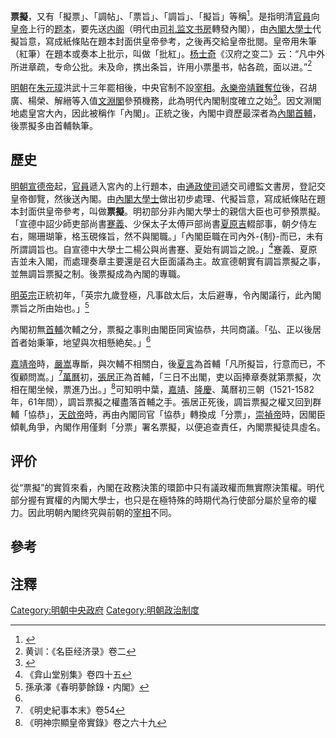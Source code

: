 '''票擬'''，又有「擬票」、「調帖」、「票旨」、「調旨」、「擬旨」等稱<ref>{{cite book |author1=譚天星 |title=《明代內閣政治》 |date=1996年6月 |publisher=中國社會科學出版社 |location=北京 |page=43 |chapter=第二章 內閣的結構範圍及職權目標}}</ref>。是指明清[[官員|官員]]向[[皇帝|皇帝]]上行的[[题本|题本]]，要先送[[明朝內閣|内阁]]（明代由[[司礼监|司礼监文书房]]轉發內閣），由[[內閣大學士|內閣大學士]]代擬旨意，寫成紙條貼在題本封面供皇帝參考，之後再交給皇帝批閱。皇帝用朱筆（紅筆）在題本或奏本上批示，叫做「批紅」。[[杨士奇|杨士奇]]《汉府之变二》云：“凡中外所进章疏，专命公批。未及命，携出条旨，许用小票墨书，帖各疏，面以进。”<ref>黄训：《名臣经济录》卷二</ref>

[[明朝|明朝]]在[[朱元璋|朱元璋]]洪武十三年罷相後，中央官制不設[[宰相|宰相]]。[[永樂帝|永樂帝]][[靖难之役|靖難奪位]]後，召胡廣、楊榮、解縉等入值[[文淵閣|文淵閣]]參預機務，此為明代內閣制度確立之始<ref>{{cite book |author1=清·張廷玉等 |title=《明史》 |chapter=卷72·內閣 |quote=成祖即位，特簡解縉、胡廣、楊榮等直文淵閣，參預機務。閣臣之預務自此始。然其時，入內閣者皆編、檢、講讀之官，不置官屬，不得專制諸司。諸司奏事，亦不得相關白。}}</ref>。因文淵閣地處皇宮大內，因此被稱作「內閣」。正統之後，內閣中資歷最深者為[[內閣首輔|內閣首輔]]，後票擬多由首輔執筆。

== 歷史  ==
[[明朝|明朝]][[宣德帝|宣德帝]]起，[[官員|官員]]遞入宮內的上行題本，由[[通政使司|通政使司]]遞交司禮監文書房，登記交皇帝御覽，然後送內閣。由[[內閣大學士|內閣大學士]]做出初步處理、代擬旨意，寫成紙條貼在題本封面供皇帝參考，叫做'''票擬'''。明初部分非內閣大學士的親信大臣也可參預票擬。「宣德中詔少師吏部尚書[[蹇義|蹇義]]、少保太子太傅戸部尚書[[夏原吉|夏原吉]]輟部事，朝夕侍左右，賜珊瑚筆，格玉硯條旨，然不與閣職。」「內閣臣職在司內外-{制}-而已，未有所謂調旨也。自宣德中大學士二楊公與尚書蹇、夏始有調旨之說。」<ref name="#1">《弇山堂别集》卷四十五</ref>蹇義、夏原吉並未入閣，而處理奏章主要還是召大臣面議為主。故宣德朝實有調旨票擬之事，並無調旨票擬之制。後票擬成為內閣的專職。

[[明英宗|明英宗]]正統初年，「英宗九歲登極，凡事啟太后，太后避專，令內閣議行，此內閣票旨之所由始也。」<ref>孫承澤《春明夢餘錄・内閣》</ref>

內閣初無[[首輔|首輔]]次輔之分，票擬之事則由閣臣同寅協恭，共同商議。「弘、正以後居首者始秉筆，地望與次相懸絶矣。」<ref name="#1"/>

[[嘉靖帝|嘉靖帝]]時，[[嚴嵩|嚴嵩]]專斷，與次輔不相關白，後[[夏言|夏言]]為首輔「凡所擬旨，行意而已，不復顧問嵩。」<ref>《明史紀事本末》卷54</ref>[[萬曆|萬曆]]初，[[張居正|張居正]]為首輔，「三日不出閣，吏以函捧章奏就第票擬，次相在閣坐候，票進乃出。」<ref>《明神宗顯皇帝實錄》卷之六十九</ref>可知明中葉，[[嘉靖|嘉靖]]、[[隆慶|隆慶]]、萬曆初三朝（1521-1582年，61年間），調旨票擬之權盡落首輔之手。張居正死後，調旨票擬之權又回到群輔「協恭」，[[天啟帝|天啟帝]]時，再由內閣同官「協恭」轉換成「分票」，[[崇禎帝|崇禎帝]]時，因閣臣傾軋角爭，內閣作用僅剩「分票」署名票擬，以便追查責任，內閣票擬徒具虛名。

== 评价 ==
從“票擬”的實質來看，內閣在政務決策的環節中只有議政權而無實際決策權。明代部分握有實權的內閣大學士，也只是在極特殊的時期代為行使部分屬於皇帝的權力。因此明朝內閣终究與前朝的[[宰相|宰相]]不同。

== 參考 ==
{{reflist}}

== 注釋 ==
{{reflist}}
{{明朝歷史事件}}
[[Category:明朝中央政府|Category:明朝中央政府]]
[[Category:明朝政治制度|Category:明朝政治制度]]